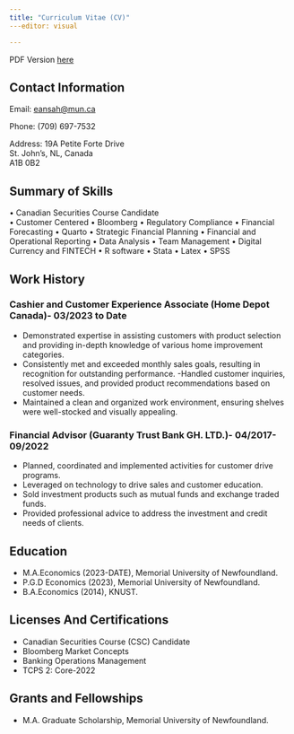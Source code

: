 ```yaml
---
title: "Curriculum Vitae (CV)"
---editor: visual

---
```




PDF Version [here](docs/Curriculum Vitae.pdf)

## Contact Information

Email: [eansah@mun.ca](mailto:eansah@mun.ca)

Phone: (709) 697-7532

Address: 19A Petite Forte Drive   
         St. John's, NL, Canada   
         A1B 0B2


## Summary of Skills

•	Canadian Securities Course Candidate                     
•	Customer Centered 
•	Bloomberg
•	Regulatory Compliance
•	Financial Forecasting
•	Quarto
•	Strategic Financial Planning
•	Financial and Operational Reporting
•	Data Analysis
•	Team Management
•	Digital Currency and FINTECH
•	R software
•	Stata
•	Latex
•	SPSS


## Work History
### Cashier and Customer Experience Associate (Home Depot Canada)- 03/2023 to Date

- Demonstrated expertise in assisting customers with product selection and providing in-depth knowledge of various home improvement categories.
- Consistently met and exceeded monthly sales goals, resulting in recognition for outstanding performance.
-Handled customer inquiries, resolved issues, and provided product recommendations based on customer needs.
-	Maintained a clean and organized work environment, ensuring shelves were well-stocked and visually appealing.

### Financial Advisor (Guaranty Trust Bank GH. LTD.)- 04/2017- 09/2022

- Planned, coordinated and implemented activities for customer drive programs.
- Leveraged on technology to drive sales and customer education. 
- Sold investment products such as mutual funds and exchange traded funds. 
-	Provided professional advice to address the investment and credit needs of clients. 


## Education

- M.A.Economics (2023-DATE), Memorial University of Newfoundland.
- P.G.D Economics (2023), Memorial University of Newfoundland.
- B.A.Economics (2014), KNUST. 


## Licenses And Certifications

- Canadian Securities Course (CSC) Candidate
- Bloomberg Market Concepts
- Banking Operations Management
- TCPS 2: Core-2022


## Grants and Fellowships

-  M.A. Graduate Scholarship, Memorial University of Newfoundland. 






